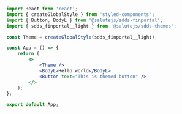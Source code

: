 ```jsx
import React from 'react';
import { createGlobalStyle } from 'styled-components';
import { Button, BodyL } from '@salutejs/sdds-finportal';
import { sdds_finportal__light } from '@salutejs/sdds-themes';

const Theme = createGlobalStyle(sdds_finportal__light);

const App = () => {
    return (
        <>
            <Theme />
            <BodyL>Hello world</BodyL>
            <Button text="This is themed button" />
        </>
    );
};

export default App;
```
